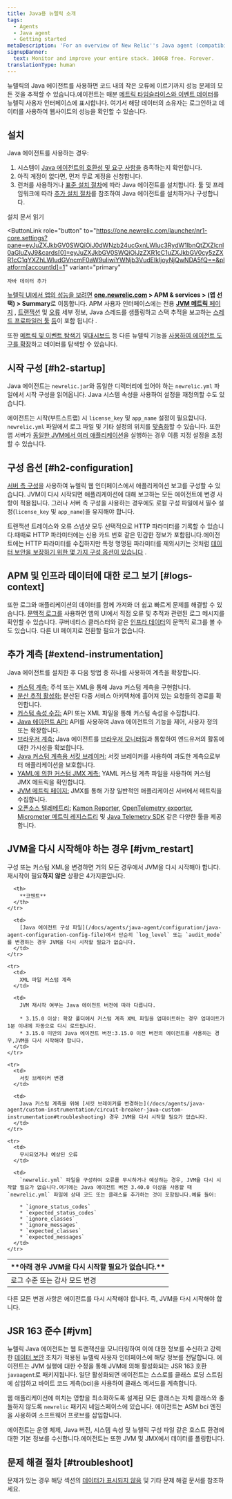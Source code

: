 ```yaml
---
title: Java용 뉴렐릭 소개
tags:
  - Agents
  - Java agent
  - Getting started
metaDescription: 'For an overview of New Relic''s Java agent (compatibility, requirements, installation, configuration), start here.'
signupBanner:
  text: Monitor and improve your entire stack. 100GB free. Forever.
translationType: human
---
```


뉴렐릭의 Java 에이전트를 사용하면 코드 내의 작은 오류에 이르기까지 성능 문제의 모든 것을 추적할 수 있습니다.에이전트는 매분 [메트릭 타임슬라이스와 이벤트 데이터](/docs/data-analysis/metrics/analyze-your-metrics/data-collection-metric-timeslice-event-data)를 뉴렐릭 사용자 인터페이스에 표시합니다. 여기서 해당 데이터의 소유자는 로그인하고 데이터를 사용하여 웹사이트의 성능을 확인할 수 있습니다.

## 설치

Java 에이전트를 사용하는 경우:

1. 시스템이 [Java 에이전트의 호환성 및 요구 사항을](/docs/compatibility-requirements-java-agent) 충족하는지 확인합니다.
2. 아직 계정이 없다면, 먼저 무료 계정을 신청합니다.<InlineSignup/>
3. 런처를 사용하거나 [표준 설치 절차](/docs/agents/java-agent/installation/java-agent-manual-installation)에 따라 Java 에이전트를 설치합니다. 툴 및 프레임워크에 따라 [추가 설치 절차](/docs/apm/agents/java-agent/installation/java-install-overview)를 참조하여 Java 에이전트를 설치하거나 구성합니다.

<ButtonGroup>
  <ButtonLink
    role="button"
    to="/docs/agents/java-agent/installation/install-java-agent"
    variant="link"
  >
    설치 문서 읽기
  </ButtonLink>

  <ButtonLink
    role="button"
    to="https://one.newrelic.com/launcher/nr1-core.settings?pane=eyJuZXJkbGV0SWQiOiJ0dWNzb24ucGxnLWluc3RydW1lbnQtZXZlcnl0aGluZyJ9&cards[0]=eyJuZXJkbGV0SWQiOiJzZXR1cC1uZXJkbGV0cy5zZXR1cC1qYXZhLWludGVncmF0aW9uIiwiYWNjb3VudElkIjoyNjQwNDA5fQ==&platform[accountId]=1"
    variant="primary"
  >
    자바 데이터 추가
  </ButtonLink>
</ButtonGroup>

[뉴렐릭 UI에서 앱의 성능을 보려면](/docs/apm/applications-menu/monitoring/apm-overview-page) **[one.newrelic.com](https://one.newrelic.com/all-capabilities) > APM & services > (앱 선택) > Summary**로 이동합니다. APM 사용자 인터페이스에는 전용 [**JVM 메트릭** 페이지](/docs/agents/java-agent/features/jvm-metrics-page) , [트랜잭션](/docs/apm/transactions) 및 [오류](/docs/apm/applications-menu/error-analytics/introduction-error-analytics) 세부 정보, Java 스레드를 샘플링하고 스택 추적을 보고하는 [스레드 프로파일러 툴](/docs/apm/applications-menu/events/thread-profiler-tool) [등](/docs/apm/applications-menu)이 포함 됩니다 .

또한 [메트릭 및 이벤트 탐색기](/docs/query-your-data/explore-query-data/data-explorer/introduction-data-explorer) 및[대시보드](/docs/query-your-data/explore-query-data/dashboards/introduction-new-relic-one-dashboards) 등 다른 뉴렐릭 기능을 [사용하여 에이전트 도구를 확장](#extend-instrumentation)하고 데이터를 탐색할 수 있습니다.

## 시작 구성 [#h2-startup]

Java 에이전트는 `newrelic.jar`와 동일한 디렉터리에 있어야 하는 `newrelic.yml` 파일에서 시작 구성을 읽어옵니다. Java 시스템 속성을 사용하여 설정을 재정의할 수도 있습니다.

에이전트는 시작(부트스트랩) 시 `license_key` 및 `app_name` 설정이 필요합니다. `newrelic.yml` 파일에서 로그 파일 및 기타 설정의 위치를 [맞춤화](/docs/agents/java-agent/configuration/java-agent-configuration-config-file)할 수 있습니다. 또한 앱 서버가 [동일한 JVM에서 여러 애플리케이션](/docs/agents/java-agent/configuration/automatic-application-naming)을 실행하는 경우 이름 지정 설정을 조정할 수 있습니다.

## 구성 옵션 [#h2-configuration]

[서버 측 구성](/docs/agents/manage-apm-agents/configuration/server-side-agent-configuration)을 사용하여 뉴렐릭 웹 인터페이스에서 애플리케이션 보고를 구성할 수 있습니다. JVM이 다시 시작되면 애플리케이션에 대해 보고하는 모든 에이전트에 변경 사항이 적용됩니다. 그러나 서버 측 구성을 사용하는 경우에도 로컬 구성 파일에서 필수 설정(`license_key` 및 `app_name`)을 유지해야 합니다.

트랜잭션 트레이스와 오류 스냅샷 모두 선택적으로 HTTP 파라미터를 기록할 수 있습니다.때때로 HTTP 파라미터에는 신용 카드 번호 같은 민감한 정보가 포함됩니다.에이전트에는 HTTP 파라미터를 수집하지만 특정 명명된 파라미터를 제외시키는 것처럼 [데이터 보안을 보장하기 위한 몇 가지 구성 옵션이 있습니다](/docs/agents/java-agent/getting-started/apm-agent-security-java) .

## APM 및 인프라 데이터에 대한 로그 보기 [#logs-context]

또한 로그와 애플리케이션의 데이터를 함께 가져와 더 쉽고 빠르게 문제를 해결할 수 있습니다. [문맥적 로그를](/docs/logs/logs-context/java-configure-logs-context-all/) 사용하면 앱의 UI에서 직접 오류 및 추적과 관련된 로그 메시지를 확인할 수 있습니다. 쿠버네티스 클러스터와 같은 [인프라 데이터](/docs/logs/forward-logs/forward-your-logs-using-infrastructure-agent/)의 문맥적 로그를 볼 수도 있습니다. 다른 UI 페이지로 전환할 필요가 없습니다.

## 추가 계측 [#extend-instrumentation]

Java 에이전트를 설치한 후 다음 방법 중 하나를 사용하여 계측을 확장합니다.

* [커스텀 계측:](/docs/agents/manage-apm-agents/agent-metrics/custom-instrumentation) 주석 또는 XML을 통해 Java 커스텀 계측을 구현합니다.
* [분산 추적 활성화](/docs/apm/distributed-tracing/getting-started/introduction-distributed-tracing)[:](/docs/agents/manage-apm-agents/agent-metrics/collect-custom-attributes) 분산된 다중 서비스 아키텍처에 흘어져 있는 요청들의 경로를 확인합니다.
* [커스텀 속성 수집:](/docs/agents/manage-apm-agents/agent-metrics/collect-custom-attributes) API 또는 XML 파일을 통해 커스텀 속성을 수집합니다.
* [Java 에이전트 API:](/docs/agents/java-agent/custom-instrumentation/java-agent-api) API를 사용하여 Java 에이전트의 기능을 제어, 사용자 정의 또는 확장합니다.
* [브라우저 계측:](/docs/browser/new-relic-browser/page-load-timing-resources/page-load-timing-process) Java 에이전트를 [브라우저 모니터링](/docs/browser/new-relic-browser/getting-started/new-relic-browser)과 통합하여 엔드유저의 활동에 대한 가시성을 확보합니다.
* [Java 커스텀 계측용 서킷 브레이커:](/docs/agents/java-agent/custom-instrumentation/circuit-breaker-java-custom-instrumentation) 서킷 브레이커를 사용하여 과도한 계측으로부터 애플리케이션을 보호합니다.
* [YAML에 의한 커스텀 JMX 계측:](/docs/agents/java-agent/custom-instrumentation/custom-jmx-instrumentation-yaml) YAML 커스텀 계측 파일을 사용하여 커스텀 JMX 메트릭을 확인합니다.
* [JVM 메트릭 페이지:](/docs/apm/applications-menu/monitoring/jvm-metrics-page) JMX를 통해 가장 일반적인 애플리케이션 서버에서 메트릭을 수집합니다.
* [오픈소스 텔레메트리:](/docs/integrations/open-source-telemetry-integrations/get-started/introduction-new-relics-open-source-telemetry-integrations) [Kamon Reporter](/docs/integrations/open-source-telemetry-integrations/open-source-telemetry-integration-list/kamon-reporter), [OpenTelemetry exporter](/docs/integrations/open-source-telemetry-integrations/open-source-telemetry-integration-list/new-relics-opentelemetry-integration), [Micrometer 메트릭 레지스트리](/docs/integrations/open-source-telemetry-integrations/open-source-telemetry-integration-list/new-relics-micrometer-integration) 및 [Java Telemetry SDK](/docs/data-ingest-apis/get-data-new-relic/new-relic-sdks/telemetry-sdks-send-custom-telemetry-data-new-relic) 같은 다양한 툴을 제공합니다.

## JVM을 다시 시작해야 하는 경우 [#jvm_restart]

구성 또는 커스텀 XML을 변경하면 거의 모든 경우에서 JVM을 다시 시작해야 합니다.재시작이 필요**하지 않은** 상황은 4가지뿐입니다.

<table>
  <thead>
    <tr>
      <th style={{ width: "200px" }}>
        **아래 경우 JVM을 다시 시작할 필요가 없습니다.**
      </th>

      <th>
        **코멘트**
      </th>
    </tr>
  </thead>

  <tbody>
    <tr>
      <td>
        로그 수준 또는 감사 모드 변경
      </td>

      <td>
        [Java 에이전트 구성 파일](/docs/agents/java-agent/configuration/java-agent-configuration-config-file)에서 단순히 `log_level` 또는 `audit_mode`를 변경하는 경우 JVM을 다시 시작할 필요가 없습니다.
      </td>
    </tr>

    <tr>
      <td>
        XML 파일 커스텀 계측
      </td>

      <td>
        JVM 재시작 여부는 Java 에이전트 버전에 따라 다릅니다.

        * 3.15.0 이상: 확장 폴더에서 커스텀 계측 XML 파일을 업데이트하는 경우 업데이트가 1분 이내에 자동으로 다시 로드됩니다.
        * 3.15.0 미만의 Java 에이전트 버전:3.15.0 이전 버전의 에이전트를 사용하는 경우,JVM을 다시 시작해야 합니다.
      </td>
    </tr>

    <tr>
      <td>
        서킷 브레이커 변경
      </td>

      <td>
        Java 커스텀 계측을 위해 [서킷 브레이커를 변경하는](/docs/agents/java-agent/custom-instrumentation/circuit-breaker-java-custom-instrumentation#troubleshooting) 경우 JVM을 다시 시작할 필요가 없습니다.
      </td>
    </tr>

    <tr>
      <td>
        무시되었거나 예상된 오류
      </td>

      <td>
        `newrelic.yml` 파일을 구성하여 오류를 무시하거나 예상하는 경우, JVM을 다시 시작할 필요가 없습니다.여기에는 Java 에이전트 버전 3.40.0 이상을 사용할 때 `newrelic.yml` 파일에 상태 코드 또는 클래스를 추가하는 것이 포함됩니다.예를 들어:

        * `ignore_status_codes`
        * `expected_status_codes`
        * `ignore_classes`
        * `ignore_messages`
        * `expected_classes`
        * `expected_messages`
      </td>
    </tr>
  </tbody>
</table>

다른 모든 변경 사항은 에이전트를 다시 시작해야 합니다. 즉, JVM을 다시 시작해야 합니다.

## JSR 163 준수 [#jvm]

뉴렐릭 Java 에이전트는 웹 트랜잭션을 모니터링하여 이에 대한 정보를 수신하고 강력한 [데이터 보안](/docs/accounts-partnerships/accounts/security/data-security) 조치가 적용된 뉴렐릭 사용자 인터페이스에 해당 정보를 전달합니다. 에이전트는 JVM 실행에 대한 수정을 통해 JVM에 의해 활성화되는 JSR 163 호환 `javaagent`로 패키지됩니다. 일단 활성화되면 에이전트는 스스로를 클래스 로딩 스트림에 삽입하고 바이트 코드 계측(bci)을 사용하여 클래스 메서드를 계측합니다.

웹 애플리케이션에 미치는 영향을 최소화하도록 설계된 모든 클래스는 자체 클래스와 충돌하지 않도록 `newrelic` 패키지 네임스페이스에 있습니다. 에이전트는 ASM bci 엔진을 사용하여 소프트웨어 프로브를 삽입합니다.

에이전트는 운영 체제, Java 버전, 시스템 속성 및 뉴렐릭 구성 파일 같은 호스트 환경에 대한 기본 정보를 수신합니다.에이전트는 또한 JVM 및 JMX에서 데이터를 폴링합니다.

## 문제 해결 절차 [#troubleshoot]

문제가 있는 경우 해당 섹션의 [데이터가 표시되지 않음](/docs/apm/agents/java-agent/troubleshooting/no-data-appears-java) 및 기타 문제 해결 문서를 참조하세요.